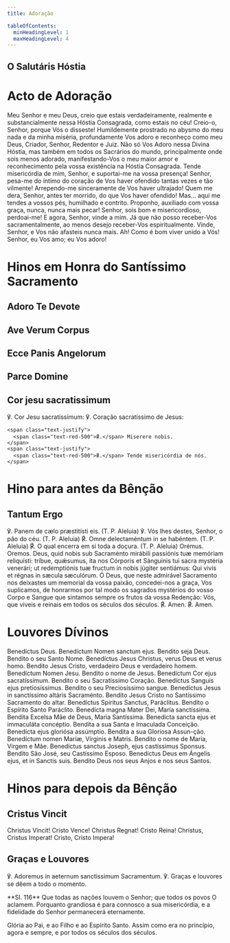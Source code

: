 ```yaml
---
title: Adoração

tableOfContents:
  minHeadingLevel: 1
  maxHeadingLevel: 4
---
```



## O Salutáris Hóstia

<Salutaris />

# Acto de Adoração

Meu Senhor e meu Deus, creio que estais verdadeiramente, realmente e
substancialmente nessa Hóstia Consagrada, como estais no céu! Creio-o, Senhor,
porque Vós o disseste! Humildemente prostrado no abysmo do meu nada e da minha
miséria, profundamente Vos adoro e reconheço como meu Deus, Criador, Senhor,
Redentor e Juiz. Não só Vos Adoro nessa Divina Hóstia, mas também em todos os
Sacrários do mundo, principalmente onde sois menos adorado, manifestando-Vos o
meu maior amor e reconhecimento pela vossa existência na Hóstia Consagrada.
Tende misericórdia de mim, Senhor, e suportai-me na vossa presença! Senhor,
pesa-me do íntimo do coração de Vos haver ofendido tantas vezes e tão
vilmente! Arrependo-me sinceramente de Vos haver ultrajado! Quem me dera,
Senhor, antes ter morrido, do que Vos haver ofendido! Mas... aqui me tendes a
vossos pés, humilhado e contrito. Proponho, auxiliado com vossa graça, nunca,
nunca mais pecar! Senhor, sois bom e misericordioso, perdoai-me! E agora,
Senhor, vinde a mim. Já que não posso receber-Vos sacramentalmente, ao menos
desejo receber-Vos espiritualmente. Vinde, Senhor, e Vos não afasteis nunca
mais. Ah! Como é bom viver unido a Vós! Senhor, eu Vos amo; eu Vos adoro!

# Hinos em Honra do Santíssimo Sacramento

## Adoro Te Devote

<Adorote />

## Ave Verum Corpus

<Aveverum />

## Ecce Panis Angelorum

<Eccepanisangelorum />

## Parce Domine

<Parcedomine />

## Cor jesu sacratissimum

<div class="side-by-side not-content">
    <span class="text-justify">℣. Cor Jesu sacratissimum:</span>
    <span class="text-justify">℣. Coração sacratíssimo de Jesus:</span>

    <span class="text-justify">
      <span class="text-red-500">℟.</span> Miserere nobis.
    </span>
    <span class="text-justify">
      <span class="text-red-500">℟.</span> Tende misericórdia de nós.
    </span>

</div>

# Hino para antes da Bênção

## Tantum Ergo

<Tantumergo />

<div class="side-by-side not-content">
  <span class="text-justify">
    ℣. Panem de cælo præstitísti eis. (T. P. Aleluia)
  </span>
  <span class="text-justify">
    ℣. Vós lhes destes, Senhor, o pão do céu. (T. P. Aleluia)
  </span>
  <span class="text-justify">
    <span class="text-red-500">℟.</span> Omne delectaméntum in se habéntem. (T.
    P. Aleluia)
  </span>
  <span class="text-justify">
    <span class="text-red-500">℟.</span> O qual encerra em si toda a doçura. (T.
    P. Aleluia)
  </span>
  <span class="text-red-500 text-center">Orémus.</span>
  <span class="text-red-500 text-center">Oremos.</span>
  <span class="text-justify">
    Deus, quid nobis sub Sacraménto mirábili passiónis tuæ memóriam reliquísti:
    tríbue, quǽsumus, ita nos Córporis et Sánguinis tui sacra mystéria venerári;
    ut redemptiónis tuæ fructum in nobis júgiter sentiámus: Qui vivis et régnas
    in sæcula sæculórum.
  </span>
  <span class="text-justify">
    Ó Deus, que neste admirável Sacramento nos deixastes um memorial da vossa
    paixão, concedei-nos a graça, Vos suplicamos, de honrarmos por tal modo os
    sagrados mystérios do vosso Corpo e Sangue que sintamos sempre os frutos da
    vossa Redenção: Vós, que viveis e reinais em todos os séculos dos séculos.
  </span>
  <span class="text-justify">
    <span class="text-red-500">℟.</span> Amen.
  </span>
  <span class="text-justify">
    <span class="text-red-500">℟.</span> Amen.
  </span>
</div>

# Louvores Dívinos

<div class="side-by-side not-content">
  <span class="text-justify">
    Benedíctus Deus. Benedíctum Nomen sanctum ejus.
  </span>
  <span class="text-justify">Bendito seja Deus. Bendito o seu Santo Nome.</span>
  <span class="text-justify">
    Benedíctus Jesus Christus, verus Deus et verus homo.
  </span>
  <span class="text-justify">
    Bendito Jesus Cristo, verdadeiro Deus e verdadeiro homem.
  </span>
  <span class="text-justify">Benedíctum Nomen Jesu.</span>
  <span class="text-justify">Bendito o nome de Jesus.</span>
  <span class="text-justify">Benedíctum Cor ejus sacratíssimum.</span>
  <span class="text-justify">Bendito o seu Sacratíssimo Coração.</span>
  <span class="text-justify">Benedíctus Sanguis ejus pretiosíssimus.</span>
  <span class="text-justify">Bendito o seu Preciosíssimo sangue.</span>
  <span class="text-justify">
    Benedíctus Jesus in sanctíssimo altáris Sacraménto.
  </span>
  <span class="text-justify">
    Bendito Jesus Cristo no Santíssimo Sacramento do altar.
  </span>
  <span class="text-justify">Benedíctus Spíritus Sanctus, Paráclitus.</span>
  <span class="text-justify">Bendito o Espírito Santo Paráclito.</span>
  <span class="text-justify">
    Benedícta magna Mater Dei, María sanctíssima.
  </span>
  <span class="text-justify">
    Bendita Excelsa Mãe de Deus, Maria Santíssima.
  </span>
  <span class="text-justify">
    Benedicta sancta ejus et immaculáta concéptio.
  </span>
  <span class="text-justify">Bendita a sua Santa e Imaculada Conceição.</span>
  <span class="text-justify">Benedícta ejus gloriósa assúmptio.</span>
  <span class="text-justify">Bendita a sua Gloriosa Assun-ção.</span>
  <span class="text-justify">Benedíctum nomen Maríæ, Vírginis e Matris.</span>
  <span class="text-justify">Bendito o nome de Maria, Virgem e Mãe.</span>
  <span class="text-justify">
    Benedíctus sanctus Joseph, ejus castíssimus Sponsus.
  </span>
  <span class="text-justify">Bendito São José, seu Castíssimo Esposo.</span>
  <span class="text-justify">
    Benedíctus Deus em Ángelis ejus, et in Sanctis suis.
  </span>
  <span class="text-justify">
    Bendito Deus nos seus Anjos e nos seus Santos.
  </span>
</div>

# Hinos para depois da Bênção

## Cristus Vincit

<div class="side-by-side not-content">
  <span class="text-justify">Christus Vincit!</span>
  <span class="text-justify">Cristo Vence!</span>
  <span class="text-justify">Christus Regnat!</span>
  <span class="text-justify">Cristo Reina!</span>
  <span class="text-justify">Christus, Cristus Imperat!</span>
  <span class="text-justify">Cristo, Cristo Impera!</span>
</div>

## Graças e Louvores

<div class="side-by-side not-content">
  <span class="text-justify">
    ℣. Adoremus in aeternum sanctissimum Sacramentum.
  </span>
  <span class="text-justify">
    ℣. Graças e louvores se dêem a todo o momento.
  </span>
</div>

<p>
  **Sl. 116** Que todas as nações louvem o Senhor; que todos os povos O aclamem.
  Porquanto grandiosa é para connosco a sua misericórdia, e a fidelidade do
  Senhor permanecerá eternamente.
</p>

Glória ao Pai, e ao Filho e ao Espírito Santo. Assim como era no princípio,
agora e sempre, e por todos os séculos dos séculos.
